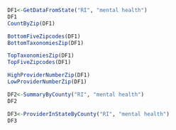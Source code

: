 ```r
DF1<-GetDataFromState("RI", "mental health")
DF1
CountByZip(DF1)
```

```r
BottomFiveZipcodes(DF1)
BottomTaxonomiesZip(DF1)
```

```r
TopTaxonomiesZip(DF1)
TopFiveZipcodes(DF1)
```

```r
HighProviderNumberZip(DF1)
LowProviderNumberZip(DF1)
```


```r
DF2<-SummaryByCounty("RI", "mental health")
DF2
```

```r
DF3<-ProviderInStateByCounty("RI", "mental health")
DF3
```